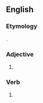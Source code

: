 ==English==

===Etymology===
{{suffix|calm|est|lang=en}}.

===Adjective===
{{head|en|adjective superlative form}}

# {{en-superlative of|calm}}

===Verb===
{{head|en|verb form}}

# {{en-archaic second-person singular of|calm|lang=en}}